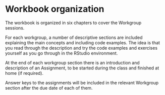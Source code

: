 # Workbook organization {.unnumbered}

The workbook is organized in six chapters to cover the Workgroup sessions.

For each workgroup, a number of descriptive sections are included explaining the main concepts and including code examples. The idea is that you read through the description and try the code examples and exercises yourself as you go through in the RStudio environment.

At the end of each workgroup section there is an introduction and description of an Assignment, to be started during the class and finished at home (if required).

Answer keys to the assignments will be included in the relevant Workgroup section after the due date of each of them.
